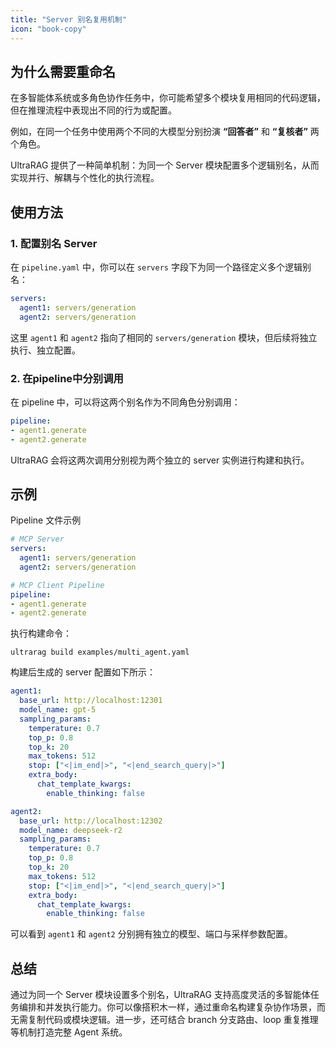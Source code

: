 ```yaml
---
title: "Server 别名复用机制"
icon: "book-copy"
---
```


## 为什么需要重命名

在多智能体系统或多角色协作任务中，你可能希望多个模块复用相同的代码逻辑，但在推理流程中表现出不同的行为或配置。

例如，在同一个任务中使用两个不同的大模型分别扮演 **“回答者”** 和 **“复核者”** 两个角色。

UltraRAG 提供了一种简单机制：为同一个 Server 模块配置多个逻辑别名，从而实现并行、解耦与个性化的执行流程。

## 使用方法

### 1. 配置别名 Server

在 `pipeline.yaml` 中，你可以在 `servers` 字段下为同一个路径定义多个逻辑别名：

```yaml
servers:
  agent1: servers/generation
  agent2: servers/generation
```

这里 `agent1` 和 `agent2` 指向了相同的 `servers/generation` 模块，但后续将独立执行、独立配置。

### 2. 在pipeline中分别调用

在 pipeline 中，可以将这两个别名作为不同角色分别调用：

```yaml
pipeline:
- agent1.generate
- agent2.generate
```

UltraRAG 会将这两次调用分别视为两个独立的 server 实例进行构建和执行。

## 示例

Pipeline 文件示例

```yaml examples/multi_agent.yaml icon="/images/yaml.svg"
# MCP Server
servers:
  agent1: servers/generation
  agent2: servers/generation

# MCP Client Pipeline
pipeline:
- agent1.generate
- agent2.generate
```

执行构建命令：

```shell
ultrarag build examples/multi_agent.yaml
```

构建后生成的 server 配置如下所示：

```yaml
agent1:
  base_url: http://localhost:12301
  model_name: gpt-5
  sampling_params:
    temperature: 0.7
    top_p: 0.8
    top_k: 20
    max_tokens: 512
    stop: ["<|im_end|>", "<|end_search_query|>"]
    extra_body:
      chat_template_kwargs:
        enable_thinking: false

agent2:
  base_url: http://localhost:12302
  model_name: deepseek-r2
  sampling_params:
    temperature: 0.7
    top_p: 0.8
    top_k: 20
    max_tokens: 512
    stop: ["<|im_end|>", "<|end_search_query|>"]
    extra_body:
      chat_template_kwargs:
        enable_thinking: false
```

可以看到 `agent1` 和 `agent2` 分别拥有独立的模型、端口与采样参数配置。

## 总结

通过为同一个 Server 模块设置多个别名，UltraRAG 支持高度灵活的多智能体任务编排和并发执行能力。你可以像搭积木一样，通过重命名构建复杂协作场景，而无需复制代码或模块逻辑。进一步，还可结合 branch 分支路由、loop 重复推理等机制打造完整 Agent 系统。